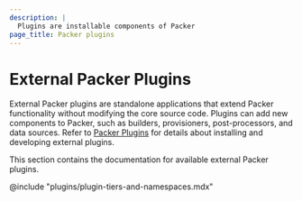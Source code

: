 ```yaml
---
description: |
  Plugins are installable components of Packer
page_title: Packer plugins
---
```


# External Packer Plugins

External Packer plugins are standalone applications that extend Packer functionality without modifying the core source code. Plugins can add new components to Packer, such as builders, provisioners, post-processors, and data sources. Refer to [Packer Plugins](/docs/plugins) for details about installing and developing external plugins.

This section contains the documentation for available external Packer plugins.

@include "plugins/plugin-tiers-and-namespaces.mdx"
